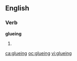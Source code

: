 ==English==

===Verb===
'''glueing'''

# {{obsolete spelling of|[[gluing]]}}

[[ca:glueing]]
[[oc:glueing]]
[[vi:glueing]]